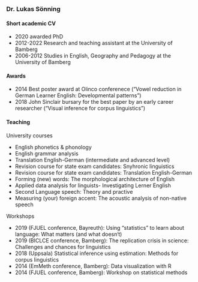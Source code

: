 ### Dr. Lukas Sönning

#### Short academic CV

- 2020 awarded PhD
- 2012-2022 Research and teaching assistant at the University of Bamberg
- 2006-2012 Studies in English, Geography and Pedagogy at the University of Bamberg


#### Awards

- 2014 Best poster award at Olinco conferenece ("Vowel reduction in German Learner English: Developmental patterns")
- 2018 John Sinclair bursary for the best paper by an early career researcher ("Visual inference for corpus linguistics")


#### Teaching

University courses

- English phonetics & phonology
- English grammar analysis
- Translation English-German (intermediate and advanced level)
- Revision course for state exam candidates: Snyhronic linguistics
- Revision course for state exam candidates: Translation English-German
- Forming (new) words: The morphological architecture of English
- Applied data analysis for linguists- Investigating Lerner English
- Second Language speech: Theory and practive
- Measuring (your) foreign accent: The acoustic analysis of non-native speech

Workshops

- 2019 (FJUEL conference, Bayreuth): Using "statistics" to learn about language: What matters (and what doesn‘t)
- 2019 (BICLCE conference, Bamberg): The replication crisis in science: Challenges and chances for linguistics
- 2018 (Uppsala) Statistical inference using estimation: Methods for corpus linguistics
- 2014 (EmMeth conference, Bamberg): Data visualization with R
- 2014 (FJUEL conference, Bamberg): Workshop on statistical methods

